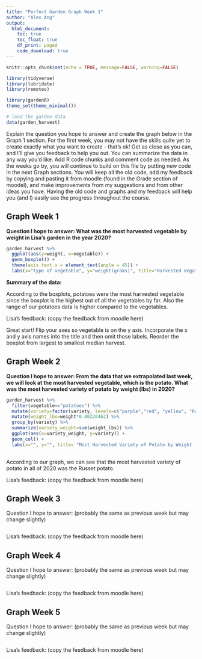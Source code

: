 ```yaml
---
title: "Perfect Garden Graph Week 1"
author: "Alex Ang"
output: 
  html_document:
    toc: true
    toc_float: true
    df_print: paged
    code_download: true
---
```


```r
knitr::opts_chunk$set(echo = TRUE, message=FALSE, warning=FALSE)
```

```r
library(tidyverse)        
library(lubridate)         
library(remotes)

library(gardenR)
theme_set(theme_minimal())  
```

```r
# load the garden data 
data(garden_harvest)
```

Explain the question you hope to answer and create the graph below in the Graph 1 section. For the first week, you may not have the skills quite yet to create exactly what you want to create - that's ok! Get as close as you can, and I'll give you feedback to help you out. You can summarize the data in any way you'd like. Add R code chunks and comment code as needed. As the weeks go by, you will continue to build on this file by putting new code in the next Graph sections. You will keep all the old code, add my feedback by copying and pasting it from moodle (found in the Grade section of moodel), and make improvements from my suggestions and from other ideas you have. Having the old code and graphs and my feedback will help you (and I) easily see the progress throughout the course.

## Graph Week 1

**Question I hope to answer: What was the most harvested vegetable by weight in Lisa's garden in the year 2020?** 

```r
garden_harvest %>%
  ggplot(aes(y=weight, x=vegetable)) + 
  geom_boxplot() + 
  theme(axis.text.x = element_text(angle = 45)) +
  labs(x="type of vegetable", y="weight(grams)", title="Harvested Vegatables By Weight In 2020")
```
**Summary of the data:**

According to the boxplots, potatoes were the most harvested vegetable since the boxplot is the highest out of all the vegetables by far. Also the range of our potatoes data is higher compared to the vegetables. 

Lisa's feedback: (copy the feedback from moodle here)

Great start! Flip your axes so vegetable is on the y axis. Incorporate the x and y axis names into the title and then omit those labels. Reorder the boxplot from largest to smallest median harvest.


## Graph Week 2

**Question I hope to answer: From the data that we extrapolated last week, we will look at the most harvested vegetable, which is the potato. What was the most harvested variety of potato by weight (lbs) in 2020?** 

```r
garden_harvest %>%
  filter(vegetable=="potatoes") %>%
  mutate(variety=factor(variety, levels=c("purple","red", "yellow", "Russet"))) %>%
  mutate(weight_lbs=weight*0.00220462) %>%
  group_by(variety) %>%
  summarize(variety_weight=sum(weight_lbs)) %>%
  ggplot(aes(x=variety_weight, y=variety)) +
  geom_col() + 
  labs(x="", y="", title= "Most Harvested Variety of Potato by Weight (lbs) in 2020")
  
```

According to our graph, we can see that the most harvested variety of potato in all of 2020 was the Russet potato. 


Lisa's feedback: (copy the feedback from moodle here)

## Graph Week 3

Question I hope to answer: (probably the same as previous week but may change slightly)

```r

```

Lisa's feedback: (copy the feedback from moodle here)

## Graph Week 4

Question I hope to answer: (probably the same as previous week but may change slightly)

```r

```

Lisa's feedback: (copy the feedback from moodle here)

## Graph Week 5

Question I hope to answer: (probably the same as previous week but may change slightly)

```r

```

Lisa's feedback: (copy the feedback from moodle here)

